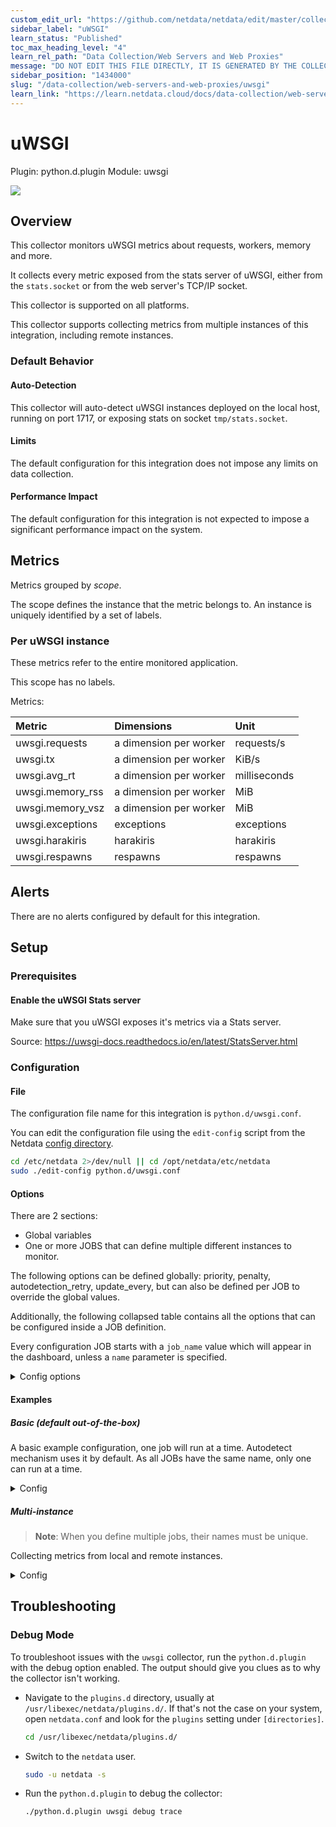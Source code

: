 ```yaml
---
custom_edit_url: "https://github.com/netdata/netdata/edit/master/collectors/python.d.plugin/uwsgi/metadata.yaml"
sidebar_label: "uWSGI"
learn_status: "Published"
toc_max_heading_level: "4"
learn_rel_path: "Data Collection/Web Servers and Web Proxies"
message: "DO NOT EDIT THIS FILE DIRECTLY, IT IS GENERATED BY THE COLLECTOR'S metadata.yaml FILE"
sidebar_position: "1434000"
slug: "/data-collection/web-servers-and-web-proxies/uwsgi"
learn_link: "https://learn.netdata.cloud/docs/data-collection/web-servers-and-web-proxies/uwsgi"
---
```



# uWSGI

Plugin: python.d.plugin
Module: uwsgi

<img src="https://img.shields.io/badge/maintained%20by-Netdata-%2300ab44" />

## Overview

This collector monitors uWSGI metrics about requests, workers, memory and more.

It collects every metric exposed from the stats server of uWSGI, either from the `stats.socket` or from the web server's TCP/IP socket.

This collector is supported on all platforms.

This collector supports collecting metrics from multiple instances of this integration, including remote instances.


### Default Behavior

#### Auto-Detection

This collector will auto-detect uWSGI instances deployed on the local host, running on port 1717, or exposing stats on socket `tmp/stats.socket`.

#### Limits

The default configuration for this integration does not impose any limits on data collection.

#### Performance Impact

The default configuration for this integration is not expected to impose a significant performance impact on the system.


## Metrics

Metrics grouped by *scope*.

The scope defines the instance that the metric belongs to. An instance is uniquely identified by a set of labels.



### Per uWSGI instance

These metrics refer to the entire monitored application.

This scope has no labels.

Metrics:

| Metric | Dimensions | Unit |
|:------|:----------|:----|
| uwsgi.requests | a dimension per worker | requests/s |
| uwsgi.tx | a dimension per worker | KiB/s |
| uwsgi.avg_rt | a dimension per worker | milliseconds |
| uwsgi.memory_rss | a dimension per worker | MiB |
| uwsgi.memory_vsz | a dimension per worker | MiB |
| uwsgi.exceptions | exceptions | exceptions |
| uwsgi.harakiris | harakiris | harakiris |
| uwsgi.respawns | respawns | respawns |



## Alerts

There are no alerts configured by default for this integration.


## Setup

### Prerequisites

#### Enable the uWSGI Stats server

Make sure that you uWSGI exposes it's metrics via a Stats server.

Source: https://uwsgi-docs.readthedocs.io/en/latest/StatsServer.html



### Configuration

#### File

The configuration file name for this integration is `python.d/uwsgi.conf`.


You can edit the configuration file using the `edit-config` script from the
Netdata [config directory](/docs/configuring/configuration#the-netdata-config-directory).

```bash
cd /etc/netdata 2>/dev/null || cd /opt/netdata/etc/netdata
sudo ./edit-config python.d/uwsgi.conf
```
#### Options

There are 2 sections:

* Global variables
* One or more JOBS that can define multiple different instances to monitor.

The following options can be defined globally: priority, penalty, autodetection_retry, update_every, but can also be defined per JOB to override the global values.

Additionally, the following collapsed table contains all the options that can be configured inside a JOB definition.

Every configuration JOB starts with a `job_name` value which will appear in the dashboard, unless a `name` parameter is specified.


<details><summary>Config options</summary>

| Name | Description | Default | Required |
|:----|:-----------|:-------|:--------:|
| update_every | Sets the default data collection frequency. |  | False |
| priority | Controls the order of charts at the netdata dashboard. |  | False |
| autodetection_retry | Sets the job re-check interval in seconds. |  | False |
| penalty | Indicates whether to apply penalty to update_every in case of failures. |  | False |
| name | The JOB's name as it will appear at the dashboard (by default is the job_name) |  | False |
| socket | The 'path/to/uwsgistats.sock' |  | False |
| host | The host to connect to |  | False |
| port | The port to connect to |  | False |

</details>

#### Examples

##### Basic (default out-of-the-box)

A basic example configuration, one job will run at a time. Autodetect mechanism uses it by default. As all JOBs have the same name, only one can run at a time.

<details><summary>Config</summary>

```yaml
socket:
  name     : 'local'
  socket   : '/tmp/stats.socket'

localhost:
  name     : 'local'
  host     : 'localhost'
  port     : 1717

localipv4:
  name     : 'local'
  host     : '127.0.0.1'
  port     : 1717

localipv6:
  name     : 'local'
  host     : '::1'
  port     : 1717

```
</details>

##### Multi-instance

> **Note**: When you define multiple jobs, their names must be unique.

Collecting metrics from local and remote instances.


<details><summary>Config</summary>

```yaml
local:
  name     : 'local'
  host     : 'localhost'
  port     : 1717

remote:
  name     : 'remote'
  host     : '192.0.2.1'
  port     : 1717

```
</details>



## Troubleshooting

### Debug Mode

To troubleshoot issues with the `uwsgi` collector, run the `python.d.plugin` with the debug option enabled. The output
should give you clues as to why the collector isn't working.

- Navigate to the `plugins.d` directory, usually at `/usr/libexec/netdata/plugins.d/`. If that's not the case on
  your system, open `netdata.conf` and look for the `plugins` setting under `[directories]`.

  ```bash
  cd /usr/libexec/netdata/plugins.d/
  ```

- Switch to the `netdata` user.

  ```bash
  sudo -u netdata -s
  ```

- Run the `python.d.plugin` to debug the collector:

  ```bash
  ./python.d.plugin uwsgi debug trace
  ```



